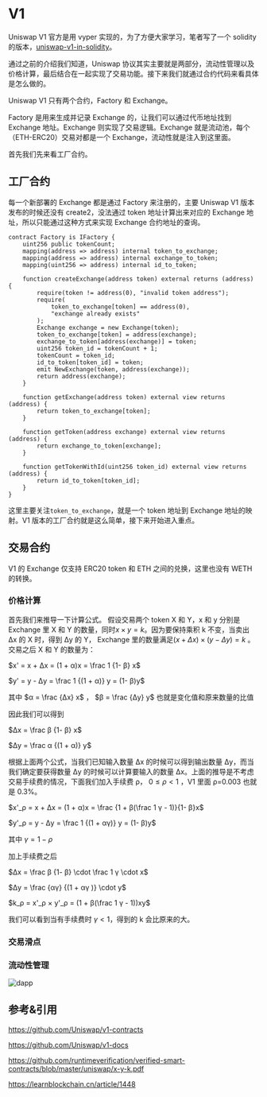 # V1

Uniswap V1 官方是用 vyper 实现的，为了方便大家学习，笔者写了一个 solidity 的版本，[uniswap-v1-in-solidity](https://github.com/ethaninmel/uniswap-v1-in-solidity)。

通过之前的介绍我们知道，Uniswap 协议其实主要就是两部分，流动性管理以及价格计算，最后结合在一起实现了交易功能。接下来我们就通过合约代码来看具体是怎么做的。

Uniswap V1 只有两个合约，Factory 和 Exchange。

Factory 是用来生成并记录 Exchange 的，让我们可以通过代币地址找到 Exchange 地址。Exchange 则实现了交易逻辑。Exchange 就是流动池，每个（ETH-ERC20）交易对都是一个 Exchange，流动性就是注入到这里面。

首先我们先来看工厂合约。

## 工厂合约

每一个新部署的 Exchange 都是通过 Factory 来注册的，主要 Uniswap V1 版本发布的时候还没有 create2，没法通过 token 地址计算出来对应的 Exchange 地址，所以只能通过这种方式来实现 Exchange 合约地址的查询。

```solidity showLineNumbers filename="Factory.sol" {3,13-14,23-25}
contract Factory is IFactory {
    uint256 public tokenCount;
    mapping(address => address) internal token_to_exchange;
    mapping(address => address) internal exchange_to_token;
    mapping(uint256 => address) internal id_to_token;

    function createExchange(address token) external returns (address) {
        require(token != address(0), "invalid token address");
        require(
            token_to_exchange[token] == address(0),
            "exchange already exists"
        );
        Exchange exchange = new Exchange(token);
        token_to_exchange[token] = address(exchange);
        exchange_to_token[address(exchange)] = token;
        uint256 token_id = tokenCount + 1;
        tokenCount = token_id;
        id_to_token[token_id] = token;
        emit NewExchange(token, address(exchange));
        return address(exchange);
    }

    function getExchange(address token) external view returns (address) {
        return token_to_exchange[token];
    }

    function getToken(address exchange) external view returns (address) {
        return exchange_to_token[exchange];
    }

    function getTokenWithId(uint256 token_id) external view returns (address) {
        return id_to_token[token_id];
    }
}
```

这里主要关注`token_to_exchange`，就是一个 token 地址到 Exchange 地址的映射。V1 版本的工厂合约就是这么简单，接下来开始进入重点。

## 交易合约

V1 的 Exchange 仅支持 ERC20 token 和 ETH 之间的兑换，这里也没有 WETH 的转换。

### 价格计算

首先我们来推导一下计算公式。
假设交易两个 token X 和 Y，x 和 y 分别是 Exchange 里 X 和 Y 的数量，同时$x×y=k$。因为要保持乘积 k 不变，当卖出 Δx 的 X 时，得到 Δy 的 Y， Exchange 里的数量满足$(x+Δx)×(y−Δy)=k$ 。
交易之后 X 和 Y 的数量为：

$x' = x + Δx = (1 + α)x = \frac 1 {1- β} x$

$y' = y - Δy = \frac 1 {(1 + α)} y = (1- β)y$

其中 $α = \frac {Δx} x$ ， $β = \frac {Δy} y$ 也就是变化值和原来数量的比值

因此我们可以得到

$Δx = \frac β {1- β} x$

$Δy = \frac α {(1 + α)} y$

根据上面两个公式，当我们已知输入数量 Δx 的时候可以得到输出数量 Δy，而当我们确定要获得数量 Δy 的时候可以计算要输入的数量 Δx。上面的推导是不考虑交易手续费的情况，下面我们加入手续费 ρ， $0 ≤ ρ < 1$ ，V1 里面 ρ=0.003 也就是 0.3%。

$x'_ρ = x + Δx = (1 + α)x = \frac {1 + β(\frac 1 γ - 1)}{1- β}x$

$y'_ρ = y - Δy = \frac 1 {(1 + αγ)} y = (1- β)y$

其中 $γ = 1 − ρ$

加上手续费之后

$Δx = \frac β {1- β} \cdot \frac 1 γ \cdot x$

$Δy = \frac {αγ}  {(1 + αγ )} \cdot y$

$k_ρ = x'_ρ × y'_ρ = (1 + β(\frac 1 γ - 1))xy$

我们可以看到当有手续费时 $γ < 1$，得到的 k 会比原来的大。

### 交易滑点

### 流动性管理

![dapp](/defi/uniswap/v1_pairs.jpeg)

## 参考&引用

https://github.com/Uniswap/v1-contracts

https://github.com/Uniswap/v1-docs

https://github.com/runtimeverification/verified-smart-contracts/blob/master/uniswap/x-y-k.pdf

https://learnblockchain.cn/article/1448
